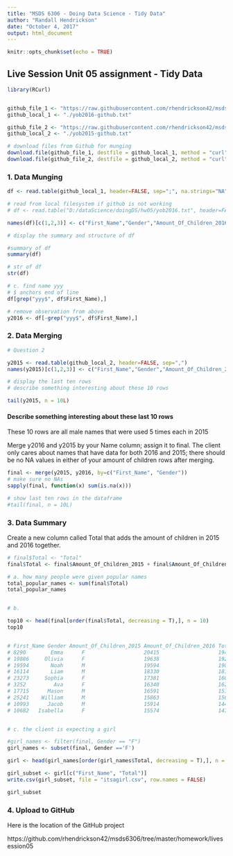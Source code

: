 ---
title: "MSDS 6306 - Doing Data Science - Tidy Data"
author: "Randall Hendrickson"
date: "October 4, 2017"
output: html_document
---

```{r setup, include=FALSE}
knitr::opts_chunk$set(echo = TRUE)
```

## Live Session Unit 05 assignment - Tidy Data

```{r global_data}
library(RCurl)


github_file_1 <- "https://raw.githubusercontent.com/rhendrickson42/msds6306/master/homework/livesession05/data/yob2016.txt"
github_local_1 <- "./yob2016-github.txt"

github_file_2 <- "https://raw.githubusercontent.com/rhendrickson42/msds6306/master/homework/livesession05/data/yob2015.txt"
github_local_2 <- "./yob2015-github.txt"

# download files from Github for munging
download.file(github_file_1, destfile = github_local_1, method = "curl")
download.file(github_file_2, destfile = github_local_2, method = "curl")

```



### 1. Data Munging



```{r data_munging}


df <- read.table(github_local_1, header=FALSE, sep=";", na.strings="NA", dec=".", strip.white=TRUE)

# read from local filesystem if github is not working
# df <- read.table("D:/dataScience/doingDS/hw05/yob2016.txt", header=FALSE, sep=";", na.strings="NA", dec=".", strip.white=TRUE)

names(df)[c(1,2,3)] <- c("First_Name","Gender","Amount_Of_Children_2016")

# display the summary and structure of df

#summary of df
summary(df)

# str of df
str(df)

# c. find name yyy
# $ anchors end of line
df[grep("yyy$", df$First_Name),]

# remove observation from above
y2016 <- df[-grep("yyy$", df$First_Name),]

```

### 2. Data Merging


```{r data_merging, echo=TRUE}


# Question 2

y2015 <- read.table(github_local_2, header=FALSE, sep=",")
names(y2015)[c(1,2,3)] <- c("First_Name","Gender","Amount_Of_Children_2015")

# display the last ten rows
# describe something interesting about these 10 rows

tail(y2015, n = 10L)

```

#### Describe something interesting about these last 10 rows

These 10 rows are all male names that were used 5 times each in 2015

Merge y2016 and y2015 by your Name column; assign it to final. 
The client only cares about names that have data for both 2016 and 2015; there should be no NA values in either of your amount of children rows after merging.


```{r data_merging_2, echo=TRUE}

final <- merge(y2015, y2016, by=c("First_Name", "Gender"))
# make sure no NAs
sapply(final, function(x) sum(is.na(x)))

# show last ten rows in the dataframe
#tail(final, n = 10L)

```


### 3. Data Summary

Create a new column called Total that adds the amount of children in 2015 and 2016 together.

```{r data_summary}

# final$Total <- "Total"
final$Total <- final$Amount_Of_Children_2015 + final$Amount_Of_Children_2016

# a. how many people were given popular names
total_popular_names <- sum(final$Total)
total_popular_names


# b. 

top10 <- head(final[order(final$Total, decreasing = T),], n = 10)
top10 


# First_Name Gender Amount_Of_Children_2015 Amount_Of_Children_2016 Total
# 8290        Emma      F                   20415                   19414 39829
# 19886     Olivia      F                   19638                   19246 38884
# 19594       Noah      M                   19594                   19015 38609
# 16114       Liam      M                   18330                   18138 36468
# 23273     Sophia      F                   17381                   16070 33451
# 3252         Ava      F                   16340                   16237 32577
# 17715      Mason      M                   16591                   15192 31783
# 25241    William      M                   15863                   15668 31531
# 10993      Jacob      M                   15914                   14416 30330
# 10682   Isabella      F                   15574                   14722 30296


# c. the client is expecting a girl

#girl_names <- filter(final, Gender == "F")
girl_names <- subset(final, Gender =='F')

girl <- head(girl_names[order(girl_names$Total, decreasing = T),], n = 10)

girl_subset <- girl[c("First_Name", "Total")]
write.csv(girl_subset, file = "itsagirl.csv", row.names = FALSE)

girl_subset

```

### 4. Upload to GitHub

Here is the location of the GitHub project

https://github.com/rhendrickson42/msds6306/tree/master/homework/livesession05

